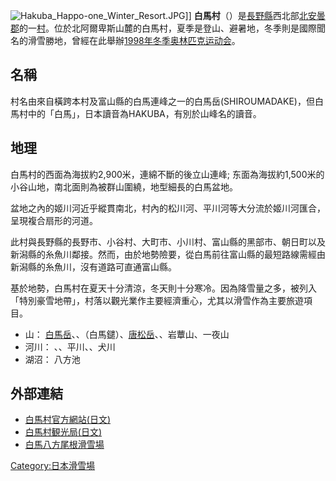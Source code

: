 {{日本町村|
自治體名=白馬|
町村=村|
圖像=[[File:Happo-ike01bs4592.jpg|240px]]|
圖像說明=[[八方池|八方池]]|
町村章=|
日文原名=白馬村|
平假名=はくばむら|
羅馬字拼音=Hakuba-mura|
都道府縣=長野縣|
支廳=|
郡=北安曇郡|
編號=20485-4|
面積=182.34|
邊界未定=|
人口=9,229|
統計時間=2007年9月1日|
自治體=[[小谷村|小谷村]]、[[長野市|長野市]]、[[大町市|大町市]]、[[小川村|小川村]]<br />[[富山縣|富山縣]]：[[黑部市|黑部市]]、[[朝日町_(富山縣)|朝日町]]|
樹=|
花=|
鳥=|
其他象徵物=|
其他象徵=|
郵遞區號=399-9393|
所在地=北安曇郡白馬村大字北城7025|
電話號碼=261-72-5000|
外部連結=http://www.vill.hakuba.nagano.jp/|
經度=|
緯度=|
地圖=|
註記=
}}
[[File:Hakuba_Happo-one_Winter_Resort.JPG|thumb]]]]
'''白馬村'''（{{jpn|j=白馬村|hg=はくばむら|rm=Hakuba mura|f=y}}）是[[長野縣|長野縣]]西北部[[北安曇郡|北安曇郡]]的一[[村|村]]。位於北阿爾卑斯山麓的白馬村，夏季是登山、避暑地，冬季則是國際聞名的滑雪勝地，曾經在此舉辦[[1998年冬季奥林匹克运动会|1998年冬季奥林匹克运动会]]。

==名稱==
村名由來自橫跨本村及富山縣的白馬連峰之一的白馬岳(SHIROUMADAKE)，但白馬村中的「白馬」，日本讀音為HAKUBA，有別於山峰名的讀音。

==地理==
白馬村的西面為海拔約2,900米，連綿不斷的後立山連峰; 东面為海拔約1,500米的小谷山地，南北面則為被群山圍繞，地型細長的白馬盆地。

盆地之內的姬川河近乎縱貫南北，村內的松川河、平川河等大分流於姬川河匯合，呈現複合扇形的河道。

此村與長野縣的長野市、小谷村、大町市、小川村、富山縣的黑部市、朝日町以及新潟縣的糸魚川鄰接。然而，由於地勢險要，從白馬前往富山縣的最短路線需經由新潟縣的糸魚川，沒有道路可直通富山縣。

基於地勢，白馬村在夏天十分清涼，冬天則十分寒冷。因為降雪量之多，被列入「特別豪雪地帶」，村落以觀光業作主要經濟重心，尤其以滑雪作為主要旅遊項目。
* 山： [[白馬岳|白馬岳]]、{{tsl|ja|杓子岳|杓子岳}}、{{tsl|ja|鑓ヶ岳|鑓岳}}（白馬鑓）、[[唐松岳山|唐松岳]]、{{tsl|ja|白岳 (飛騨山脈)|白岳 (飛驒山脈)|白岳}}、岩蕈山、一夜山
* 河川： {{tsl|ja|姫川|姫川}}、{{tsl|ja|松川 (白馬村)|松川}}、平川、{{tsl|ja|楠川|楠川}}、犬川
* 湖沼： 八方池

== 外部連結 ==
* [http://www.vill.hakuba.nagano.jp/ 白馬村官方網站(日文)]
* [https://web.archive.org/web/20180908201605/http://www.vill.hakuba.nagano.jp/index2.html 白馬村観光局(日文)]
* [http://www.happo-one.jp/wp/wp-content/themes/happo-one/img/info/pdf/SC_Introduction%20of%20Happo_cn.pdf 白馬八方尾根滑雪場] {{Wayback|url=http://www.happo-one.jp/wp/wp-content/themes/happo-one/img/info/pdf/SC_Introduction%20of%20Happo_cn.pdf |date=20180728223041 }}

{{長野縣}}{{Authority control}}

[[Category:日本滑雪場|Category:日本滑雪場]]
